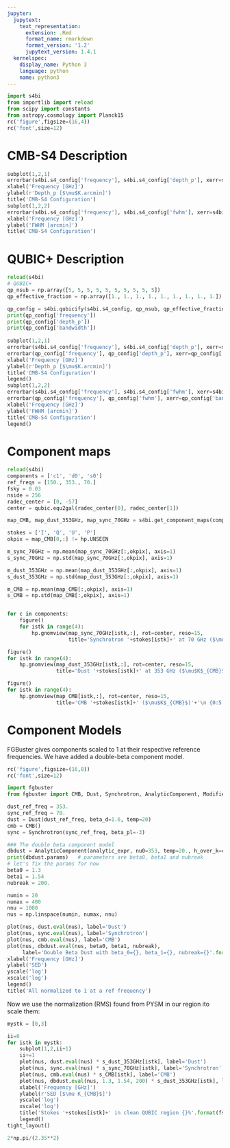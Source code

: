 ```yaml
---
jupyter:
  jupytext:
    text_representation:
      extension: .Rmd
      format_name: rmarkdown
      format_version: '1.2'
      jupytext_version: 1.4.1
  kernelspec:
    display_name: Python 3
    language: python
    name: python3
---
```


```python
import s4bi
from importlib import reload
from scipy import constants
from astropy.cosmology import Planck15
rc('figure',figsize=(16,4))
rc('font',size=12)


```

# CMB-S4 Description

```python
subplot(1,2,1)
errorbar(s4bi.s4_config['frequency'], s4bi.s4_config['depth_p'], xerr=s4bi.s4_config['bandwidth']/2, fmt='ro')
xlabel('Frequency [GHz]')
ylabel(r'Depth_p [$\mu$K.arcmin]')
title('CMB-S4 Configuration')
subplot(1,2,2)
errorbar(s4bi.s4_config['frequency'], s4bi.s4_config['fwhm'], xerr=s4bi.s4_config['bandwidth']/2, fmt='ro')
xlabel('Frequency [GHz]')
ylabel('FWHM [arcmin]')
title('CMB-S4 Configuration')
```

# QUBIC+ Description

```python
reload(s4bi)
# QUBIC+
qp_nsub = np.array([5, 5, 5, 5, 5, 5, 5, 5, 5, 5])
qp_effective_fraction = np.array([1., 1., 1., 1., 1., 1., 1., 1., 1.])

qp_config = s4bi.qubicify(s4bi.s4_config, qp_nsub, qp_effective_fraction)
print(qp_config['frequency'])
print(qp_config['depth_p'])
print(qp_config['bandwidth'])
    
subplot(1,2,1)
errorbar(s4bi.s4_config['frequency'], s4bi.s4_config['depth_p'], xerr=s4bi.s4_config['bandwidth']/2, fmt='ro', label='CMB-S4')
errorbar(qp_config['frequency'], qp_config['depth_p'], xerr=qp_config['bandwidth']/2, fmt='bo', label='BI')
xlabel('Frequency [GHz]')
ylabel(r'Depth_p [$\mu$K.arcmin]')
title('CMB-S4 Configuration')
legend()
subplot(1,2,2)
errorbar(s4bi.s4_config['frequency'], s4bi.s4_config['fwhm'], xerr=s4bi.s4_config['bandwidth']/2, fmt='ro', label='CMB-S4')
errorbar(qp_config['frequency'], qp_config['fwhm'], xerr=qp_config['bandwidth']/2, fmt='bo', label='BI')
xlabel('Frequency [GHz]')
ylabel('FWHM [arcmin]')
title('CMB-S4 Configuration')
legend()
```

# Component maps

```python
reload(s4bi)
components = ['c1', 'd0', 's0']
ref_freqs = [150., 353., 70.]
fsky = 0.03
nside = 256
radec_center = [0, -57]
center = qubic.equ2gal(radec_center[0], radec_center[1])

map_CMB, map_dust_353GHz, map_sync_70GHz = s4bi.get_component_maps(components, ref_freqs, nside, fsky)

```

```python
stokes = ['I', 'Q', 'U', 'P']
okpix = map_CMB[0,:] != hp.UNSEEN

m_sync_70GHz = np.mean(map_sync_70GHz[:,okpix], axis=1)
s_sync_70GHz = np.std(map_sync_70GHz[:,okpix], axis=1)

m_dust_353GHz = np.mean(map_dust_353GHz[:,okpix], axis=1)
s_dust_353GHz = np.std(map_dust_353GHz[:,okpix], axis=1)

m_CMB = np.mean(map_CMB[:,okpix], axis=1)
s_CMB = np.std(map_CMB[:,okpix], axis=1)


for c in components:
    figure()
    for istk in range(4):
        hp.gnomview(map_sync_70GHz[istk,:], rot=center, reso=15, 
                    title='Synchrotron '+stokes[istk]+' at 70 GHz ($\mu$K$_{CMB}$)'+'\n {0:5.2g}+/-{1:5.2g}'.format(m_sync_70GHz[istk], s_sync_70GHz[istk]), sub=(1,4,istk+1))

figure()    
for istk in range(4):
    hp.gnomview(map_dust_353GHz[istk,:], rot=center, reso=15, 
                title='Dust '+stokes[istk]+' at 353 GHz ($\mu$K$_{CMB}$)'+'\n {0:5.2g}+/-{1:5.2g}'.format(m_dust_353GHz[istk], s_dust_353GHz[istk]), sub=(1,4,istk+1))

figure()    
for istk in range(4):
    hp.gnomview(map_CMB[istk,:], rot=center, reso=15, 
                title='CMB '+stokes[istk]+' ($\mu$K$_{CMB}$)'+'\n {0:5.2g}+/-{1:5.2g}'.format(m_CMB[istk], s_CMB[istk]), sub=(1,4,istk+1))


```

# Component Models

FGBuster gives components scaled to 1 at their respective reference frequencies. We have added a double-beta component model.

```python
rc('figure',figsize=(16,8))
rc('font',size=12)

import fgbuster
from fgbuster import CMB, Dust, Synchrotron, AnalyticComponent, ModifiedBlackBody

dust_ref_freq = 353.
sync_ref_freq = 70.
dust = Dust(dust_ref_freq, beta_d=1.6, temp=20)
cmb = CMB() 
sync = Synchrotron(sync_ref_freq, beta_pl=-3)

### The double beta component model
dbdust = AnalyticComponent(analytic_expr, nu0=353, temp=20., h_over_k=constants.h * 1e9 / constants.k)
print(dbdust.params)   # parameters are beta0, beta1 and nubreak
# let's fix the params for now
beta0 = 1.3
beta1 = 1.54
nubreak = 200.

numin = 20
numax = 400
nnu = 1000
nus = np.linspace(numin, numax, nnu)

plot(nus, dust.eval(nus), label='Dust')
plot(nus, sync.eval(nus), label='Synchrotron')
plot(nus, cmb.eval(nus), label='CMB')
plot(nus, dbdust.eval(nus, beta0, beta1, nubreak), 
     label='Double Beta Dust with beta_0={}, beta_1={}, nubreak={}'.format(beta0, beta1, nubreak))
xlabel('Frequency [GHz]')
ylabel('SED')
yscale('log')
xscale('log')
legend()
title('All normalized to 1 at a ref frequency')
```

Now we use the normalization (RMS) found from PYSM in our region ito scale them:

```python
mystk = [0,3]

ii=0
for istk in mystk:
    subplot(1,2,ii+1)
    ii+=1
    plot(nus, dust.eval(nus) * s_dust_353GHz[istk], label='Dust')
    plot(nus, sync.eval(nus) * s_sync_70GHz[istk], label='Synchrotron')
    plot(nus, cmb.eval(nus) * s_CMB[istk], label='CMB')
    plot(nus, dbdust.eval(nus, 1.3, 1.54, 200) * s_dust_353GHz[istk], label='Double Beta Dust with beta_0={}, beta_1={}, nubreak={}'.format(beta0, beta1, nubreak))
    xlabel('Frequency [GHz]')
    ylabel(r'SED [$\mu K_{CMB}$]')
    yscale('log')
    xscale('log')
    title('Stokes '+stokes[istk]+' in clean QUBIC region {}%'.format(fsky*100))
    legend()
tight_layout()
```

```python
2*np.pi/(2.35**2)
```

```python

```

```python

```
